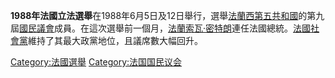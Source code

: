 '''1988年法國立法選舉'''在1988年6月5日及12日舉行，選舉[[法蘭西第五共和國|法蘭西第五共和國]]的第九屆[[國民議會_(法國)|國民議會]]成員。在這次選舉前一個月，[[法蘭索瓦·密特朗|法蘭索瓦·密特朗]]連任法國總統。[[法國社會黨|法國社會黨]]維持了其最大政黨地位，且議席數大幅回升。
{{法國選舉}}
[[Category:法國選舉|Category:法國選舉]]
[[Category:法国国民议会|Category:法国国民议会]]